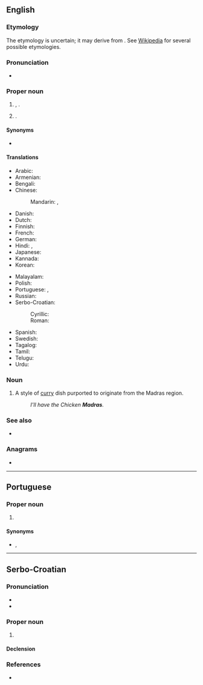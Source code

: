 {{also|madras|madrás}}
==English==
{{wikipedia}}
{{slim-wikipedia|Madras, Oregon}}

===Etymology===
The etymology is uncertain; it may derive from {{m|en|Madraspattinam}}. See [[w:Chennai#Name|Wikipedia]] for several possible etymologies.

===Pronunciation===
* {{IPA|en|/məˈdɹæs/}}

===Proper noun===
{{en-proper noun}}

# {{former name of|en|Chennai|nodot=1}}, {{place|en|a=the|capital city|s/Tamil Nadu|c/India}}.
# {{place|en|city/county seat|co/Jefferson County|s/Oregon|c/USA}}.

====Synonyms====
* {{l|en|Chennai}} {{qualifier|current name}}

====Translations====
{{trans-top|city}}
* Arabic: {{t|ar|مَدْرَاس|m}}
* Armenian: {{t|hy|Մադրաս}}
* Bengali: {{t|bn|মাদ্রাজ|sc=Beng}}
* Chinese:
*: Mandarin: {{t+|cmn|馬德拉斯|sc=Hani}}, {{t+|cmn|马德拉斯|tr=Mǎdélāsī|sc=Hani}}
* Danish: {{t|da|Madras}}
* Dutch: {{t|nl|Madras}}
* Finnish: {{t|fi|Madras}}
* French: {{t+|fr|Madras|m}}
* German: {{t|de|Madras|n}}
* Hindi: {{t+|hi|मद्रास}}, {{t+|hi|मदरास|m}}
* Japanese: {{t|ja|マドラス|tr=Madorasu}}
* Kannada: {{t+|kn|ಮದ್ರಾಸು|sc=Knda}}
* Korean: {{t|ko|^마드라스}}
{{trans-mid}}
* Malayalam: {{t|ml|മദ്രാസ്|sc=Mlym}}
* Polish: {{t|pl|Madras|m}}
* Portuguese: {{t|pt|Madras|f}}, {{t|pt|Madrasta|f}}
* Russian: {{t|ru|Мадра́с|m}}
* Serbo-Croatian:
*: Cyrillic: {{t|sh|Ма̀драс|m}}
*: Roman: {{t+|sh|Màdras|m}}
* Spanish: {{t|es|Madras|m}}
* Swedish: {{t|sv|Madras}}
* Tagalog: {{t|tl|Madras}}
* Tamil: {{t|ta|மெட்ராஸ்}}
* Telugu: {{t|te|మద్రాసు}}
* Urdu: {{t|ur|مدراس|tr=madrās}}
{{trans-bottom}}

===Noun===
{{en-noun|?}}

# {{lb|en|British}} A style of [[curry]] dish purported to originate from the Madras region.
#: ''I’ll have the Chicken '''Madras'''.''

===See also===
* {{l|en|Chennai}}

===Anagrams===
* {{anagrams|en|a=aadmrs|Mardas|damars|dramas|masdar}}

----

==Portuguese==

===Proper noun===
{{pt-proper noun|f}}

# {{place|pt|former name of [[Chennai]], the <<capital city>> of <<s/Tamil Nadu>>, <<c/India>>|t1=Madras}}

====Synonyms====
* {{l|pt|Chennai}}, {{l|pt|Madrasta}}

----

==Serbo-Croatian==
{{wikipedia|lang=sh}}

===Pronunciation===
* {{sh-IPA|Màdras}}
* {{hyphenation|sh|Mad|ras}}

===Proper noun===
{{sh-proper noun|g=m|head=Màdras}}

# {{place|sh|former name of [[Chennai]], the <<capital city>> of <<s/Tamil Nadu>>, <<c/India>>|t1=Madras}}

====Declension====
{{sh-decl-noun-unc
|Madras
|Madrasa
|Madrasu
|Madras
|Madrase
|Madrasu
|Madrasom
}}

===References===
* {{R:sh:HJP|e11jXBU%3D}}